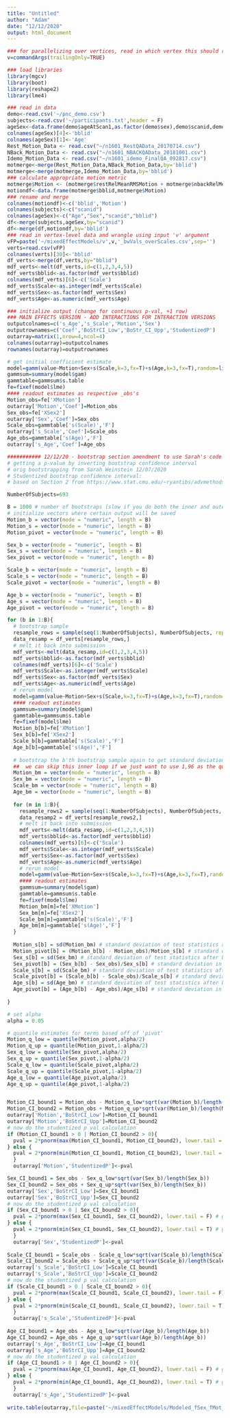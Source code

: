 ```yaml
---
title: "Untitled"
author: "Adam"
date: "12/12/2020"
output: html_document
---
```


```r
### for parallelizing over vertices, read in which vertex this should run on
v=commandArgs(trailingOnly=TRUE)

### load libraries
library(mgcv)
library(boot)
library(reshape2)
library(lme4)

### read in data
demo<-read.csv('~/pnc_demo.csv')
subjects<-read.csv('~/participants.txt',header = F)
ageSex<-data.frame(demo$ageAtScan1,as.factor(demo$sex),demo$scanid,demo$bblid)
colnames(ageSex)[4]<-'bblid'
colnames(ageSex)[1]<-'Age'
Rest_Motion_Data <- read.csv("~/n1601_RestQAData_20170714.csv")
NBack_Motion_Data <- read.csv("~/n1601_NBACKQAData_20181001.csv")
Idemo_Motion_Data <- read.csv("~/n1601_idemo_FinalQA_092817.csv")
motmerge<-merge(Rest_Motion_Data,NBack_Motion_Data,by='bblid')
motmerge<-merge(motmerge,Idemo_Motion_Data,by='bblid')
### calculate appropriate motion metric
motmerge$Motion <- (motmerge$restRelMeanRMSMotion + motmerge$nbackRelMeanRMSMotion + motmerge$idemoRelMeanRMSMotion)/3;
motiondf<-data.frame(motmerge$bblid,motmerge$Motion)
### rename and merge
colnames(motiondf)<-c('bblid','Motion')
colnames(subjects)<-c("scanid")
colnames(ageSex)<-c("Age","Sex","scanid","bblid")
df<-merge(subjects,ageSex,by="scanid")
df<-merge(df,motiondf,by='bblid')
### read in vertex-level data and wrangle using input 'v' argument
vFP=paste('~/mixedEffectModels/v',v,'_bwVals_overScales.csv',sep='')
verts=read.csv(vFP)
colnames(verts)[30]<-'bblid'
df_verts<-merge(df,verts,by="bblid")
mdf_verts<-melt(df_verts,id=c(1,2,3,4,5))
mdf_verts$bblid<-as.factor(mdf_verts$bblid)
colnames(mdf_verts)[6]<-c('Scale')
mdf_verts$Scale<-as.integer(mdf_verts$Scale)
mdf_verts$Sex<-as.factor(mdf_verts$Sex)
mdf_verts$Age<-as.numeric(mdf_verts$Age)

### initialize output (change for continuous p-val, +1 row)
### MAIN EFFECTS VERSION - ADD INTERACTIONS FOR INTERACTION VERSIONS
outputcolnames=c('s_Age','s_Scale','Motion','Sex')
outputrownames=c('Coef','BoStrCI_Low','BoStr_CI_Upp','StudentizedP')
outarray=matrix(1,nrow=4,ncol=4)
colnames(outarray)=outputcolnames
rownames(outarray)=outputrownames

# get initial coefficient estimate
model=gamm(value~Motion+Sex+s(Scale,k=3,fx=T)+s(Age,k=3,fx=T),random=list(bblid=~1),data=mdf_verts)
gammsum=summary(model$gam)
gammtable=gammsum$s.table
fe=fixef(model$lme)
#### readout estimates as respective _obs's
Motion_obs=fe['XMotion']
outarray['Motion','Coef']=Motion_obs
Sex_obs=fe['XSex2']
outarray['Sex','Coef']=Sex_obs
Scale_obs=gammtable['s(Scale)','F']
outarray['s_Scale','Coef']=Scale_obs
Age_obs=gammtable['s(Age)','F']
outarray['s_Age','Coef']=Age_obs

########### 12/12/20 - bootstrap section amendment to use Sarah's code
# getting a p-value by inverting bootstrap confidence interval
# orig bootstrapping from Sarah Weinstein 12/07/2020
# Studentized bootstrap confidence interval:
# based on Section 2 from https://www.stat.cmu.edu/~ryantibs/advmethods/notes/bootstrap.pdf

NumberOfSubjects=693

B = 1000 # number of bootstraps (slow if you do both the inner and outer bootstrap loops)
# initialize vectors where certain output will be saved
Motion_b = vector(mode = "numeric", length = B)
Motion_s = vector(mode = "numeric", length = B)
Motion_pivot = vector(mode = "numeric", length = B)

Sex_b = vector(mode = "numeric", length = B)
Sex_s = vector(mode = "numeric", length = B)
Sex_pivot = vector(mode = "numeric", length = B)

Scale_b = vector(mode = "numeric", length = B)
Scale_s = vector(mode = "numeric", length = B)
Scale_pivot = vector(mode = "numeric", length = B)

Age_b = vector(mode = "numeric", length = B)
Age_s = vector(mode = "numeric", length = B)
Age_pivot = vector(mode = "numeric", length = B)

for (b in 1:B){
  # bootstrap sample
  resample_rows = sample(seq(1:NumberOfSubjects), NumberOfSubjects, replace = T)
  data_resamp = df_verts[resample_rows,]
  # melt it back into submission 
  mdf_verts<-melt(data_resamp,id=c(1,2,3,4,5))
  mdf_verts$bblid<-as.factor(mdf_verts$bblid)
  colnames(mdf_verts)[6]<-c('Scale')
  mdf_verts$Scale<-as.integer(mdf_verts$Scale)
  mdf_verts$Sex<-as.factor(mdf_verts$Sex)
  mdf_verts$Age<-as.numeric(mdf_verts$Age)
  # rerun model
  model=gamm(value~Motion+Sex+s(Scale,k=3,fx=T)+s(Age,k=3,fx=T),random=list(bblid=~1),data=mdf_verts)
  #### readout estimates
  gammsum=summary(model$gam)
  gammtable=gammsum$s.table
  fe=fixef(model$lme)
  Motion_b[b]=fe['XMotion']
  Sex_b[b]=fe['XSex2']
  Scale_b[b]=gammtable['s(Scale)','F']
  Age_b[b]=gammtable['s(Age)','F']
  
  # bootstrap the b'th bootstrap sample again to get standard deviation of test statistics from this sample:
  ##  we can skip this inner loop if we just want to use 1,96 as the quantile for the C.I., but this doesn't do as well - see below.
  Motion_bm = vector(mode = "numeric", length = B)
  Sex_bm = vector(mode = "numeric", length = B)
  Scale_bm = vector(mode = "numeric", length = B)
  Age_bm = vector(mode = "numeric", length = B)
  
  for (m in 1:B){
    resample_rows2 = sample(seq(1:NumberOfSubjects), NumberOfSubjects, replace = T)
    data_resamp2 = df_verts[resample_rows2,]
    # melt it back into submission 
    mdf_verts<-melt(data_resamp,id=c(1,2,3,4,5))
    mdf_verts$bblid<-as.factor(mdf_verts$bblid)
    colnames(mdf_verts)[6]<-c('Scale')
    mdf_verts$Scale<-as.integer(mdf_verts$Scale)
    mdf_verts$Sex<-as.factor(mdf_verts$Sex)
    mdf_verts$Age<-as.numeric(mdf_verts$Age)
    # rerun model
    model=gamm(value~Motion+Sex+s(Scale,k=3,fx=T)+s(Age,k=3,fx=T),random=list(bblid=~1),data=mdf_verts)
    #### readout estimates
    gammsum=summary(model$gam)
    gammtable=gammsum$s.table
    fe=fixef(model$lme)
    Motion_bm[m]=fe['XMotion']
    Sex_bm[m]=fe['XSex2']
    Scale_bm[m]=gammtable['s(Scale)','F']
    Age_bm[m]=gammtable['s(Age)','F']
  }
  
  Motion_s[b] = sd(Motion_bm) # standard deviation of test statistics after bootstrapping the b'th bootstrap sample
  Motion_pivot[b] = (Motion_b[b] - Motion_obs)/Motion_s[b] # standard deviation in the denominator
  Sex_s[b] = sd(Sex_bm) # standard deviation of test statistics after bootstrapping the b'th bootstrap sample
  Sex_pivot[b] = (Sex_b[b] - Sex_obs)/Sex_s[b] # standard deviation in the denominator
  Scale_s[b] = sd(Scale_bm) # standard deviation of test statistics after bootstrapping the b'th bootstrap sample
  Scale_pivot[b] = (Scale_b[b] - Scale_obs)/Scale_s[b] # standard deviation in the denominator
  Age_s[b] = sd(Age_bm) # standard deviation of test statistics after bootstrapping the b'th bootstrap sample
  Age_pivot[b] = (Age_b[b] - Age_obs)/Age_s[b] # standard deviation in the denominator
  
}

# set alpha
alpha = 0.05

# quantile estimates for terms based off of 'pivot'
Motion_q_low = quantile(Motion_pivot,alpha/2)
Motion_q_up = quantile(Motion_pivot,1-alpha/2)
Sex_q_low = quantile(Sex_pivot,alpha/2)
Sex_q_up = quantile(Sex_pivot,1-alpha/2)
Scale_q_low = quantile(Scale_pivot,alpha/2)
Scale_q_up = quantile(Scale_pivot,1-alpha/2)
Age_q_low = quantile(Age_pivot,alpha/2)
Age_q_up = quantile(Age_pivot,1-alpha/2)


Motion_CI_bound1 = Motion_obs - Motion_q_low*sqrt(var(Motion_b)/length(Motion_b))
Motion_CI_bound2 = Motion_obs + Motion_q_up*sqrt(var(Motion_b)/length(Motion_b))
outarray['Motion','BoStrCI_Low']=Motion_CI_bound1
outarray['Motion','BoStrCI_Upp']=Motion_CI_bound2
# now do the studentized p val calculation
if (Motion_CI_bound1 > 0 | Motion_CI_bound2 > 0){
  pval = 2*pnorm(max(Motion_CI_bound1, Motion_CI_bound2), lower.tail = F) # getting the area above the upper bound of the CI
} else {
  pval = 2*pnorm(min(Motion_CI_bound1, Motion_CI_bound2), lower.tail = T) # getting the area below the lower bound of the CI
  }
  outarray['Motion','StudentizedP']<-pval

Sex_CI_bound1 = Sex_obs - Sex_q_low*sqrt(var(Sex_b)/length(Sex_b))
Sex_CI_bound2 = Sex_obs + Sex_q_up*sqrt(var(Sex_b)/length(Sex_b))
outarray['Sex','BoStrCI_Low']=Sex_CI_bound1
outarray['Sex','BoStrCI_Upp']=Sex_CI_bound2
# now do the studentized p val calculation
if (Sex_CI_bound1 > 0 | Sex_CI_bound2 > 0){
  pval = 2*pnorm(max(Sex_CI_bound1, Sex_CI_bound2), lower.tail = F) # getting the area above the upper bound of the CI
} else {
  pval = 2*pnorm(min(Sex_CI_bound1, Sex_CI_bound2), lower.tail = T) # getting the area below the lower bound of the CI
  }
  outarray['Sex','StudentizedP']<-pval
  
Scale_CI_bound1 = Scale_obs - Scale_q_low*sqrt(var(Scale_b)/length(Scale_b))
Scale_CI_bound2 = Scale_obs + Scale_q_up*sqrt(var(Scale_b)/length(Scale_b))
outarray['s_Scale','BoStrCI_Low']=Scale_CI_bound1
outarray['s_Scale','BoStrCI_Upp']=Scale_CI_bound2
# now do the studentized p val calculation
if (Scale_CI_bound1 > 0 | Scale_CI_bound2 > 0){
  pval = 2*pnorm(max(Scale_CI_bound1, Scale_CI_bound2), lower.tail = F) # getting the area above the upper bound of the CI
} else {
  pval = 2*pnorm(min(Scale_CI_bound1, Scale_CI_bound2), lower.tail = T) # getting the area below the lower bound of the CI
  }
  outarray['s_Scale','StudentizedP']<-pval
  
Age_CI_bound1 = Age_obs - Age_q_low*sqrt(var(Age_b)/length(Age_b))
Age_CI_bound2 = Age_obs + Age_q_up*sqrt(var(Age_b)/length(Age_b))
outarray['s_Age','BoStrCI_Low']=Age_CI_bound1
outarray['s_Age','BoStrCI_Upp']=Age_CI_bound2
# now do the studentized p val calculation
if (Age_CI_bound1 > 0 | Age_CI_bound2 > 0){
  pval = 2*pnorm(max(Age_CI_bound1, Age_CI_bound2), lower.tail = F) # getting the area above the upper bound of the CI
} else {
  pval = 2*pnorm(min(Age_CI_bound1, Age_CI_bound2), lower.tail = T) # getting the area below the lower bound of the CI
  }
  outarray['s_Age','StudentizedP']<-pval
  
write.table(outarray,file=paste('~/mixedEffectModels/Modeled_fSex_fMot_sScale_sAges_3fxT_raInt_v',v,'_bwVals_BoStr_overScales.csv',sep=''),sep=',',row.names=F,quote=F)
```